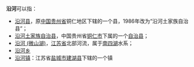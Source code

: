 '''沿河'''可以指：
*[[沿河县|沿河县]]，原[[中国|中国]][[贵州省|贵州省]]铜仁地区下辖的一个县，1986年改为“沿河土家族自治县”；
*[[沿河土家族自治县|沿河土家族自治县]]，中国贵州省[[铜仁市|铜仁市]]下属的一个[[自治县|自治县]]；
*[[沿河_(微山湖)|沿河 (微山湖)]]，[[江苏省|江苏省]]北部河流，属于[[南四湖|南四湖]]水系；
*[[沿河乡|沿河乡]]
*[[沿河镇|沿河镇]]：江苏省[[盐城市|盐城市]][[建湖县|建湖县]]下辖的一个镇
{{disambig|Y|Cat=二字中国地名消歧义}}